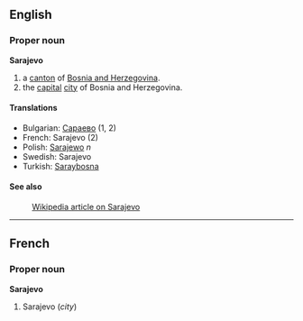==English==

===Proper noun===
'''Sarajevo'''

# a [[canton]] of [[Bosnia and Herzegovina]].
# the [[capital]] [[city]] of Bosnia and Herzegovina.

====Translations====
*Bulgarian: [[Сараево]] (1, 2)
*French: Sarajevo (2)
*Polish: [[Sarajewo]] ''n''
*Swedish: Sarajevo
*Turkish: [[Saraybosna]]

====See also====
:[[en:Sarajevo|Wikipedia article on Sarajevo]]

----

==French==

===Proper noun===
'''Sarajevo'''

#Sarajevo (''city'')